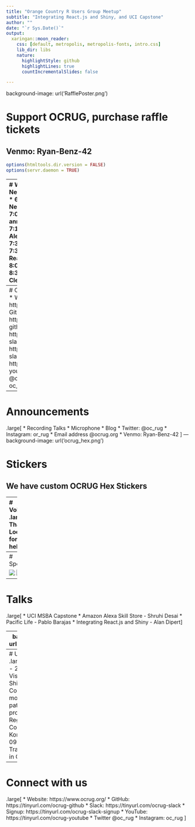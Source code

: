 ```yaml
---
title: "Orange Country R Users Group Meetup"
subtitle: "Integrating React.js and Shiny, and UCI Capstone"
author: ""
date: "`r Sys.Date()`"
output:
  xaringan::moon_reader:
    css: [default, metropolis, metropolis-fonts, intro.css]
    lib_dir: libs
    nature:
      highlightStyle: github
      highlightLines: true
      countIncrementalSlides: false

---
```

background-image: url('RafflePoster.png')

# Support OCRUG, purchase raffle tickets

## Venmo: Ryan-Benz-42

```r
options(htmltools.dir.version = FALSE)
options(servr.daemon = TRUE)
```
---
# Welcome
.large[
* Newcomers
* Schedule
    * 6:30 - 6:50 Networking
    * 6:50 - 7:00 Welcome & general announcement
    * 7:00 - 7:15 UCI - Amazon Alexa Skill Store
    * 7:15 - 7:30 UCI - Pacific Life
    * 7:30 - 8:00 Integrating React.js and Shiny
    * 8:00 - Raffle
    * 8:00 - 8:30 Networking and Clean-up
]
---
# Connect with us
.large[
* Website: https://www.ocrug.org/
* GitHub: https://tinyurl.com/ocrug-github
* Slack: https://tinyurl.com/ocrug-slack
    * Signup: https://tinyurl.com/ocrug-slack-signup
* YouTube: https://tinyurl.com/ocrug-youtube
* Twitter @oc_rug 
* Instagram: oc_rug
]

---
# Announcements
.large[
* Recording Talks
* Microphone
* Blog
* Twitter: @oc_rug
* Instagram: or_rug
* Email address @ocrug.org
* Venmo: Ryan-Benz-42
]
---
background-image: url('ocrug_hex.png')

# Stickers

## We have custom OCRUG Hex Stickers

---
# Volunteers
.large[
* Thanks
* Looking for more help
]

---
# Sponsors

![](CRC-blank.png)
![](PeopleSpace.png)
![](UCI_Merage_Business_School.jpg)
---
# Talks
.large[
* UCI MSBA Capstone
    * Amazon Alexa Skill Store - Shruhi Desai
    * Pacific Life - Pablo Barajas
* Integrating React.js and Shiny - Alan Dipert
]

---
background-image: url('RafflePoster.png')

# Raffle

## Venmo: Ryan-Benz-42

---
# Upcoming events
.large[
* July Meetup - 2019-07-30
    * Data Visualization with R Shiny
        * Alyssa Columbus
    * Topic modeling in cancer patients' mutational profiles
        * Zhi Yang
* Regression Short Course
    * Dr. Olga Korosteleva
    * 2019-09-21
* H2O.ai Training
    * Some time in October
]
---
# Connect with us
.large[
* Website: https://www.ocrug.org/
* GitHub: https://tinyurl.com/ocrug-github
* Slack: https://tinyurl.com/ocrug-slack
    * Signup: https://tinyurl.com/ocrug-slack-signup
* YouTube: https://tinyurl.com/ocrug-youtube
* Twitter @oc_rug 
* Instagram: oc_rug
]
